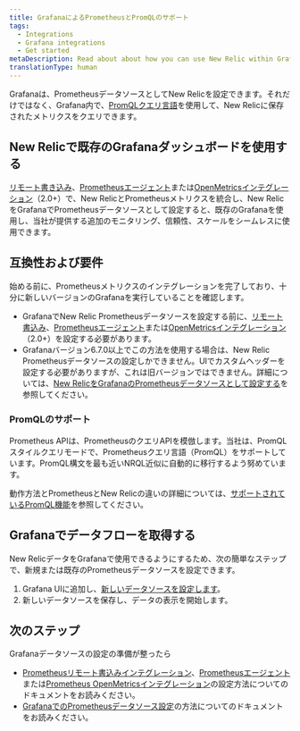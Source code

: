 ```yaml
---
title: GrafanaによるPrometheusとPromQLのサポート
tags:
  - Integrations
  - Grafana integrations
  - Get started
metaDescription: Read about about how you can use New Relic within Grafana and our options for Prometheus and Prom QL support.
translationType: human
---
```


Grafanaは、PrometheusデータソースとしてNew Relicを設定できます。それだけではなく、Grafana内で、[PromQLクエリ言語](/docs/integrations/prometheus-integrations/view-query-data/supported-promql-features)を使用して、New Relicに保存されたメトリクスをクエリできます。

## New Relicで既存のGrafanaダッシュボードを使用する

[リモート書き込み](/docs/integrations/prometheus-integrations/get-started/monitor-prometheus-new-relic#remote-write)、[Prometheusエージェント](/docs/integrations/prometheus-integrations/get-started/monitor-prometheus-new-relic#agent)または[OpenMetricsインテグレーション](/docs/integrations/prometheus-integrations/get-started/monitor-prometheus-new-relic#OpenMetric)（2.0+）で、New RelicとPrometheusメトリクスを統合し、New RelicをGrafanaでPrometheusデータソースとして設定すると、既存のGrafana<InlinePopover type="dashboards"/>を使用し、当社が提供する追加のモニタリング、信頼性、スケールをシームレスに使用できます。

## 互換性および要件

始める前に、Prometheusメトリクスのインテグレーションを完了しており、十分に新しいバージョンのGrafanaを実行していることを確認します。

* GrafanaでNew Relic Prometheusデータソースを設定する前に、[リモート書込み](/docs/integrations/prometheus-integrations/get-started/monitor-prometheus-new-relic#remote-write)、[Prometheusエージェント](/docs/integrations/prometheus-integrations/get-started/monitor-prometheus-new-relic#agent)または[OpenMetricsインテグレーション](/docs/integrations/prometheus-integrations/get-started/monitor-prometheus-new-relic#OpenMetrics)（2.0+）を設定する必要があります。
* Grafanaバージョン6.7.0以上でこの方法を使用する場合は、New Relic Prometheusデータソースの設定しかできません。UIでカスタムヘッダーを設定する必要がありますが、これは旧バージョンではできません。詳細については、[New RelicをGrafanaのPrometheusデータソースとして設定する](/docs/integrations/grafana-integrations/set-configure/configure-new-relic-prometheus-data-source-grafana)を参照してください。

### PromQLのサポート

Prometheus APIは、PrometheusのクエリAPIを模倣します。当社は、PromQLスタイルクエリモードで、Prometheusクエリ言語（PromQL）をサポートしています。PromQL構文を最も近いNRQL近似に自動的に移行するよう努めています。

動作方法とPrometheusとNew Relicの違いの詳細については、[サポートされているPromQL機能](/docs/integrations/prometheus-integrations/view-query-data/supported-promql-features)を参照してください。

## Grafanaでデータフローを取得する

New RelicデータをGrafanaで使用できるようにするため、次の簡単なステップで、新規または既存のPrometheusデータソースを設定できます。

1. Grafana UIに追加し、[新しいデータソースを設定します](/docs/integrations/grafana-integrations/set-configure/configure-new-relic-prometheus-data-source-grafana)。
2. 新しいデータソースを保存し、データの表示を開始します。

## 次のステップ

Grafanaデータソースの設定の準備が整ったら

* [Prometheusリモート書込みインテグレーション](/docs/integrations/prometheus-integrations/install-configure/set-your-prometheus-remote-write-integration)、[Prometheusエージェント](/docs/infrastructure/prometheus-integrations/install-configure-prometheus-agent/setup-prometheus-agent)または[Prometheus OpenMetricsインテグレーション](/docs/integrations/prometheus-integrations/install-configure/install-update-or-uninstall-your-prometheus-openmetrics-integration)の設定方法についてのドキュメントをお読みください。
* [GrafanaでのPrometheusデータソース設定](/docs/integrations/grafana-integrations/set-configure/configure-new-relic-prometheus-data-source-grafana)の方法についてのドキュメントをお読みください。

<InstallFeedback/>